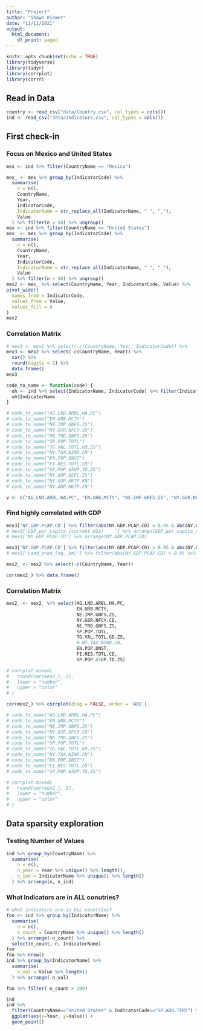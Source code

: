 ```yaml
---
title: "Project"
author: "Shawn Riemer"
date: "11/11/2021"
output:
  html_document:
    df_print: paged
---
```


```r
knitr::opts_chunk$set(echo = TRUE)
library(tidyverse)
library(tidyr)
library(corrplot)
library(corrr)
```

## Read in Data

```r
country <- read_csv("data/Country.csv", col_types = cols())
ind <- read_csv("data/Indicators.csv", col_types = cols())
```

## First check-in

### Focus on Mexico and United States

```r
mex <- ind %>% filter(CountryName == "Mexico")

mex_ <- mex %>% group_by(IndicatorCode) %>% 
  summarise(
    n = n(),
    CountryName,
    Year,
    IndicatorCode,
    IndicatorName = str_replace_all(IndicatorName, " ", "_"),
    Value
  ) %>% filter(n > 50) %>% ungroup()
mex <- ind %>% filter(CountryName == "United States")
mex_ <- mex %>% group_by(IndicatorCode) %>% 
  summarise(
    n = n(),
    CountryName,
    Year,
    IndicatorCode,
    IndicatorName = str_replace_all(IndicatorName, " ", "_"),
    Value
  ) %>% filter(n > 50) %>% ungroup()
mex2 <- mex_ %>% select(CountryName, Year, IndicatorCode, Value) %>%
pivot_wider(
  names_from = IndicatorCode,
  values_from = Value,
  values_fill = 0
)
mex2
```

### Correlation Matrix

```r
# mex3 <- mex2 %>% select(-c(CountryName, Year, IndicatorCode)) %>% 
mex3 <- mex2 %>% select(-c(CountryName, Year)) %>% 
  cor() %>% 
  round(digits = 2) %>% 
  data.frame()
mex3

code_to_name <- function(code) {
  uh <- ind %>% select(IndicatorName, IndicatorCode) %>% filter(IndicatorCode == code) %>% unique()
  uh$IndicatorName
}

# code_to_name("AG.LND.ARBL.HA.PC")
# code_to_name("EN.URB.MCTY")
# code_to_name("NE.IMP.GNFS.ZS")
# code_to_name("NY.GSR.NFCY.CD")
# code_to_name("NE.TRD.GNFS.ZS")
# code_to_name("SP.POP.TOTL")
# code_to_name("TG.VAL.TOTL.GD.ZS")
# code_to_name("NY.TAX.NIND.CN")
# code_to_name("EN.POP.DNST")
# code_to_name("FI.RES.TOTL.CD")
# code_to_name("SP.POP.65UP.TO.ZS")
# code_to_name("NY.GDP.DEFL.ZS")
# code_to_name("NY.GDP.MKTP.KN")
# code_to_name("NY.GNP.MKTP.CN")

v <- c("AG.LND.ARBL.HA.PC", "EN.URB.MCTY", "NE.IMP.GNFS.ZS", "NY.GSR.NFCY.CD", "NE.TRD.GNFS.ZS", "SP.POP.TOTL", "TG.VAL.TOTL.GD.ZS", "NY.TAX.NIND.CN", "EN.POP.DNST", "FI.RES.TOTL.CD", "SP.POP.65UP.TO.ZS")
```

### Find highly correlated with GDP

```r
mex3['NY.GDP.PCAP.CD'] %>% filter(abs(NY.GDP.PCAP.CD) < 0.95 & abs(NY.GDP.PCAP.CD) > 0.3) %>% arrange(-abs(NY.GDP.PCAP.CD))
# mex3['GDP_per_capita_(current_US$)	'] %>% arrange(GDP_per_capita_(current_US$))
# mex3['NY.GDP.PCAP.CD'] %>% arrange(NY.GDP.PCAP.CD)

mex3['NY.GDP.PCAP.CD'] %>% filter(abs(NY.GDP.PCAP.CD) > 0.95 & abs(NY.GDP.PCAP.CD) < 1) %>% arrange(NY.GDP.PCAP.CD)
# mex3['Land_area_(sq._km)'] %>% filter(abs(NY.GDP.PCAP.CD) > 0.9) %>% arrange(NY.GDP.PCAP.CD)

mex2_ <- mex2 %>% select(-c(CountryName, Year))

cor(mex2_) %>% data.frame()
```

### Correlation Matrix

```r
mex2_ <- mex2_ %>% select(AG.LND.ARBL.HA.PC,
                          EN.URB.MCTY,
                          NE.IMP.GNFS.ZS,
                          NY.GSR.NFCY.CD,
                          NE.TRD.GNFS.ZS,
                          SP.POP.TOTL,
                          TG.VAL.TOTL.GD.ZS,
                          # NY.TAX.NIND.CN,
                          EN.POP.DNST,
                          FI.RES.TOTL.CD,
                          SP.POP.65UP.TO.ZS)

# corrplot.mixed(
#   round(cor(mex2_), 2),
#   lower = "number",
#   upper = "color"
# )

cor(mex2_) %>% corrplot(diag = FALSE, order = 'AOE')

# code_to_name("AG.LND.ARBL.HA.PC")
# code_to_name("EN.URB.MCTY")
# code_to_name("NE.IMP.GNFS.ZS")
# code_to_name("NY.GSR.NFCY.CD")
# code_to_name("NE.TRD.GNFS.ZS")
# code_to_name("SP.POP.TOTL")
# code_to_name("TG.VAL.TOTL.GD.ZS")
# code_to_name("NY.TAX.NIND.CN")
# code_to_name("EN.POP.DNST")
# code_to_name("FI.RES.TOTL.CD")
# code_to_name("SP.POP.65UP.TO.ZS")

# corrplot.mixed(
#   round(cor(mex2_), 2),
#   lower = "number",
#   upper = "color"
# )
```

<!-- | Code | Name | -->
<!-- |-|-| -->
<!-- | AG.LND.ARBL.HA.PC  |  Arable land (hectares per person) | -->
<!-- | EN.URB.MCTY  |  Population in urban agglomerations of more than 1 million | -->
<!-- | NE.IMP.GNFS.ZS  |  Imports of goods and services (% of GDP) | -->
<!-- | NY.GSR.NFCY.CD  |  Net income from abroad (current US$) | -->
<!-- | NE.TRD.GNFS.ZS  |  Trade (% of GDP) | -->
<!-- | SP.POP.TOTL  |  Population, total | -->
<!-- | TG.VAL.TOTL.GD.ZS  |  Merchandise trade (% of GDP) | -->
<!-- | NY.TAX.NIND.CN  |  Net taxes on products (current LCU) | -->
<!-- | EN.POP.DNST  |  Population density (people per sq. km of land area) | -->
<!-- | FI.RES.TOTL.CD  |  Total reserves (includes gold, current US$) | -->
<!-- | SP.POP.65UP.TO.ZS  |  Population ages 65 and above (% of total) | -->

## Data sparsity exploration

### Testing Number of Values

```r
ind %>% group_by(CountryName) %>% 
  summarise(
    n = n(),
    n_year = Year %>% unique() %>% length(),
    n_ind = IndicatorName %>% unique() %>% length()
  ) %>% arrange(n, n_ind)
```

### What Indicators are in ALL conutries?

```r
# what indicators are in ALL countries?
foo <- ind %>% group_by(IndicatorName) %>% 
  summarise(
    n = n(),
    n_count = CountryName %>% unique() %>% length()
  ) %>% arrange(-n_count) %>% 
  select(n_count, n, IndicatorName)
foo
foo %>% nrow()
ind %>% group_by(IndicatorName) %>%
  summarise(
    n_val = Value %>% length()
  ) %>% arrange(-n_val)
```

```r
foo %>% filter( n_count > 200)
```

```r
ind
ind %>%
  filter(CountryName=="United States" & IndicatorCode=="SP.ADO.TFRT") %>%
  ggplot(aes(x=Year, y=Value)) +
  geom_point()
```

```r

```
















